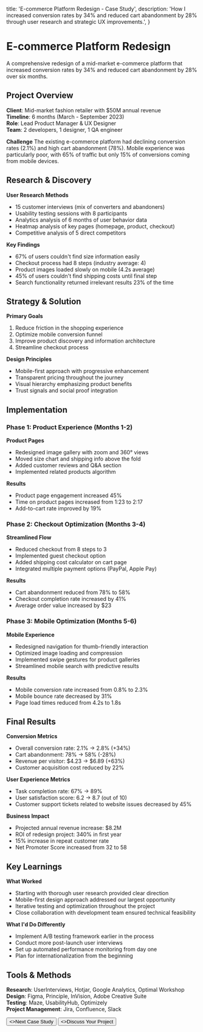   title: 'E-commerce Platform Redesign - Case Study',
  description: 'How I increased conversion rates by 34% and reduced cart abandonment by 28% through user research and strategic UX improvements.',
}

# E-commerce Platform Redesign

A comprehensive redesign of a mid-market e-commerce platform that increased conversion rates by 34% and reduced cart abandonment by 28% over six months.

## Project Overview

**Client**: Mid-market fashion retailer with $50M annual revenue  
**Timeline**: 6 months (March - September 2023)  
**Role**: Lead Product Manager & UX Designer  
**Team**: 2 developers, 1 designer, 1 QA engineer

**Challenge**
The existing e-commerce platform had declining conversion rates (2.1%) and high cart abandonment (78%). Mobile experience was particularly poor, with 65% of traffic but only 15% of conversions coming from mobile devices.

## Research & Discovery

**User Research Methods**
- 15 customer interviews (mix of converters and abandoners)
- Usability testing sessions with 8 participants
- Analytics analysis of 6 months of user behavior data
- Heatmap analysis of key pages (homepage, product, checkout)
- Competitive analysis of 5 direct competitors

**Key Findings**
- 67% of users couldn't find size information easily
- Checkout process had 8 steps (industry average: 4)
- Product images loaded slowly on mobile (4.2s average)
- 45% of users couldn't find shipping costs until final step
- Search functionality returned irrelevant results 23% of the time

## Strategy & Solution

**Primary Goals**
1. Reduce friction in the shopping experience
2. Optimize mobile conversion funnel
3. Improve product discovery and information architecture
4. Streamline checkout process

**Design Principles**
- Mobile-first approach with progressive enhancement
- Transparent pricing throughout the journey
- Visual hierarchy emphasizing product benefits
- Trust signals and social proof integration

## Implementation

### Phase 1: Product Experience (Months 1-2)

**Product Pages**
- Redesigned image gallery with zoom and 360° views
- Moved size chart and shipping info above the fold
- Added customer reviews and Q&A section
- Implemented related products algorithm

**Results**
- Product page engagement increased 45%
- Time on product pages increased from 1:23 to 2:17
- Add-to-cart rate improved by 19%

### Phase 2: Checkout Optimization (Months 3-4)

**Streamlined Flow**
- Reduced checkout from 8 steps to 3
- Implemented guest checkout option
- Added shipping cost calculator on cart page
- Integrated multiple payment options (PayPal, Apple Pay)

**Results**
- Cart abandonment reduced from 78% to 58%
- Checkout completion rate increased by 41%
- Average order value increased by $23

### Phase 3: Mobile Optimization (Months 5-6)

**Mobile Experience**
- Redesigned navigation for thumb-friendly interaction
- Optimized image loading and compression
- Implemented swipe gestures for product galleries
- Streamlined mobile search with predictive results

**Results**
- Mobile conversion rate increased from 0.8% to 2.3%
- Mobile bounce rate decreased by 31%
- Page load times reduced from 4.2s to 1.8s

## Final Results

**Conversion Metrics**
- Overall conversion rate: 2.1% → 2.8% (+34%)
- Cart abandonment: 78% → 58% (-28%)
- Revenue per visitor: $4.23 → $6.89 (+63%)
- Customer acquisition cost reduced by 22%

**User Experience Metrics**
- Task completion rate: 67% → 89%
- User satisfaction score: 6.2 → 8.7 (out of 10)
- Customer support tickets related to website issues decreased by 45%

**Business Impact**
- Projected annual revenue increase: $8.2M
- ROI of redesign project: 340% in first year
- 15% increase in repeat customer rate
- Net Promoter Score increased from 32 to 58

## Key Learnings

**What Worked**
- Starting with thorough user research provided clear direction
- Mobile-first design approach addressed our largest opportunity
- Iterative testing and optimization throughout the project
- Close collaboration with development team ensured technical feasibility

**What I'd Do Differently**
- Implement A/B testing framework earlier in the process
- Conduct more post-launch user interviews
- Set up automated performance monitoring from day one
- Plan for internationalization from the beginning

## Tools & Methods

**Research**: UserInterviews, Hotjar, Google Analytics, Optimal Workshop  
**Design**: Figma, Principle, InVision, Adobe Creative Suite  
**Testing**: Maze, UsabilityHub, Optimizely  
**Project Management**: Jira, Confluence, Slack

<div className="not-prose mt-8 flex gap-3">
  <Button href="/case-studies/fintech" arrow="right">
    <>Next Case Study</>
  </Button>
  <Button href="/contact" variant="outline">
    <>Discuss Your Project</>
  </Button>
</div>
